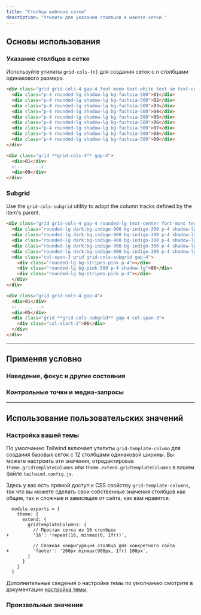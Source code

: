 ```yaml
---
title: "Столбцы шаблона сетки"
description: "Утилиты для указания столбцов в макете сетки."
---
```




## Основы использования

### Указание столбцов в сетке

Используйте утилиты `grid-cols-{n}` для создания сеток с _n_ столбцами одинакового размера.

```html {{ example: true }}
<div class="grid grid-cols-4 gap-4 font-mono text-white text-sm text-center font-bold leading-6 bg-stripes-fuchsia rounded-lg">
  <div class="p-4 rounded-lg shadow-lg bg-fuchsia-500">01</div>
  <div class="p-4 rounded-lg shadow-lg bg-fuchsia-500">02</div>
  <div class="p-4 rounded-lg shadow-lg bg-fuchsia-500">03</div>
  <div class="p-4 rounded-lg shadow-lg bg-fuchsia-500">04</div>
  <div class="p-4 rounded-lg shadow-lg bg-fuchsia-500">05</div>
  <div class="p-4 rounded-lg shadow-lg bg-fuchsia-500">06</div>
  <div class="p-4 rounded-lg shadow-lg bg-fuchsia-500">07</div>
  <div class="p-4 rounded-lg shadow-lg bg-fuchsia-500">08</div>
  <div class="p-4 rounded-lg shadow-lg bg-fuchsia-500">09</div>
</div>
```

```html
<div class="grid **grid-cols-4** gap-4">
  <div>01</div>
  <!-- ... -->
  <div>09</div>
</div>
```

### Subgrid

Use the `grid-cols-subgrid` utility to adopt the column tracks defined by the item's parent.

```html {{ example: true }}
<div class="grid grid-cols-4 gap-4 rounded-lg text-center font-mono text-sm font-bold leading-6 text-white">
  <div class="rounded-lg dark:bg-indigo-900 bg-indigo-300 p-4 shadow-lg">01</div>
  <div class="rounded-lg dark:bg-indigo-900 bg-indigo-300 p-4 shadow-lg">02</div>
  <div class="rounded-lg dark:bg-indigo-900 bg-indigo-300 p-4 shadow-lg">03</div>
  <div class="rounded-lg dark:bg-indigo-900 bg-indigo-300 p-4 shadow-lg">04</div>
  <div class="rounded-lg dark:bg-indigo-900 bg-indigo-300 p-4 shadow-lg">05</div>
  <div class="col-span-3 grid grid-cols-subgrid gap-4">
    <div class="rounded-lg bg-stripes-pink p-4"></div>
    <div class="rounded-lg bg-pink-500 p-4 shadow-lg">06</div>
    <div class="rounded-lg bg-stripes-pink p-4"></div>
  </div>
</div>
```

```html
<div class="grid grid-cols-4 gap-4">
  <div>01</div>
  <!-- ... -->
  <div>05</div>
  <div class="grid **grid-cols-subgrid** gap-4 col-span-3">
    <div class="col-start-2">06</div>
  </div>
</div>
```

---

## <Heading ignore>Применяя условно</Heading>

### <Heading ignore>Наведение, фокус и другие состояния</Heading>

<HoverFocusAndOtherStates defaultClass="grid grid-cols-1" featuredClass="grid-cols-6" />

### <Heading ignore>Контрольные точки и медиа-запросы</Heading>

<BreakpointsAndMediaQueries defaultClass="grid grid-cols-1" featuredClass="grid-cols-6" />

---

## Использование пользовательских значений

### Настройка вашей темы

По умолчанию Tailwind включает утилиты `grid-template-column` для создания базовых сеток с 12 столбцами одинаковой ширины. Вы можете настроить эти значения, отредактировав `theme.gridTemplateColumns` или `theme.extend.gridTemplateColumns` в вашем файле `tailwind.config.js`.

Здесь у вас есть прямой доступ к CSS свойству `grid-template-columns`, так что вы можете сделать свои собственные значения столбцов как общие, так и сложные и зависящие от сайта, как вам нравится.

```diff-js {{ filename: 'tailwind.config.js' }}
  module.exports = {
    theme: {
      extend: {
        gridTemplateColumns: {
          // Простая сетка из 16 столбцов
+         '16': 'repeat(16, minmax(0, 1fr))',

          // Сложная конфигурация столбца для конкретного сайта
+         'footer': '200px minmax(900px, 1fr) 100px',
        }
      }
    }
  }
```

Дополнительные сведения о настройке темы по умолчанию смотрите в документации [настройка темы](/docs/theme#customizing-the-default-theme).

### Произвольные значения

<ArbitraryValues property="grid-template-columns" defaultClass="grid" featuredClass="grid-cols-[200px_minmax(900px,_1fr)_100px]" />
